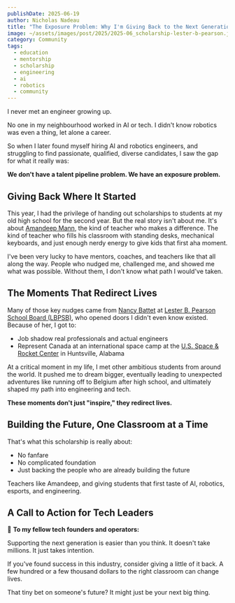 ```yaml
---
publishDate: 2025-06-19
author: Nicholas Nadeau
title: "The Exposure Problem: Why I'm Giving Back to the Next Generation of Engineers"
image: ~/assets/images/post/2025/2025-06_scholarship-lester-b-pearson.jpg
category: Community
tags:
  - education
  - mentorship
  - scholarship
  - engineering
  - ai
  - robotics
  - community
---
```


I never met an engineer growing up.

No one in my neighbourhood worked in AI or tech. I didn't know robotics was even a thing, let alone a career.

So when I later found myself hiring AI and robotics engineers, and struggling to find passionate, qualified, diverse candidates, I saw the gap for what it really was:

**We don't have a talent pipeline problem. We have an exposure problem.**

## Giving Back Where It Started

This year, I had the privilege of handing out scholarships to students at my old high school for the second year. But the real story isn't about me. It's about [Amandeep Mann](https://pearsonnews.ca/beurling-academy-thundercats/), the kind of teacher who makes a difference. The kind of teacher who fills his classroom with standing desks, mechanical keyboards, and just enough nerdy energy to give kids that first aha moment.

I've been very lucky to have mentors, coaches, and teachers like that all along the way. People who nudged me, challenged me, and showed me what was possible. Without them, I don't know what path I would've taken.

## The Moments That Redirect Lives

Many of those key nudges came from [Nancy Battet](https://www.linkedin.com/in/nancy-battet-2a71251a/?originalSubdomain=ca) at [Lester B. Pearson School Board (LBPSB)](https://www.lbpsb.qc.ca/), who opened doors I didn't even know existed. Because of her, I got to:

- Job shadow real professionals and actual engineers
- Represent Canada at an international space camp at the [U.S. Space & Rocket Center](https://www.rocketcenter.com/) in Huntsville, Alabama

At a critical moment in my life, I met other ambitious students from around the world. It pushed me to dream bigger, eventually leading to unexpected adventures like running off to Belgium after high school, and ultimately shaped my path into engineering and tech.

**These moments don't just "inspire," they redirect lives.**

## Building the Future, One Classroom at a Time

That's what this scholarship is really about:

- No fanfare
- No complicated foundation
- Just backing the people who are already building the future

Teachers like Amandeep, and giving students that first taste of AI, robotics, esports, and engineering.

## A Call to Action for Tech Leaders

📣 **To my fellow tech founders and operators:**

Supporting the next generation is easier than you think. It doesn't take millions. It just takes intention.

If you've found success in this industry, consider giving a little of it back. A few hundred or a few thousand dollars to the right classroom can change lives.

That tiny bet on someone's future? It might just be your next big thing.
